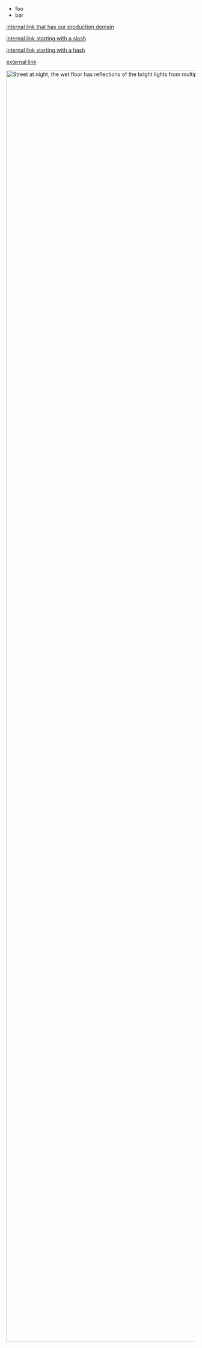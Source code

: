 
<article>

* foo
* bar

[internal link that has our production domain](https://example.com)

[internal link starting with a slash](/internal)

[internal link starting with a hash](#internal)

[external link](https://google.com)

<Image src="/images/playground_test.jpg" width="5398" height="3374" alt="Street at night, the wet floor has reflections of the bright lights from multiple billboards and neon signs, one prominent billboard features an advertisement for the TV series Stranger Things 2" />

</article>
